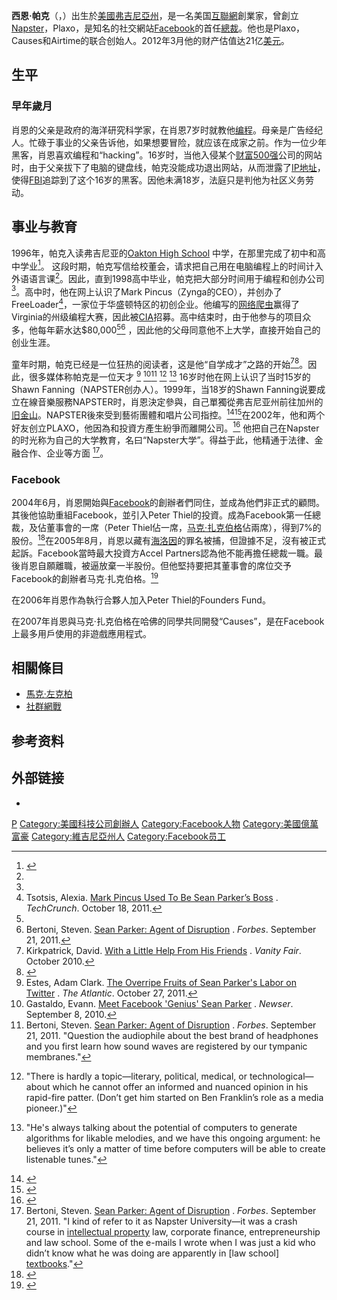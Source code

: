 {{noteTA
|1=zh-hans:肖恩·帕克;zh-hk:西恩·帕克;zh-sg:肖恩·帕克;zh-tw:西恩·帕克;
|2=zh-hans:扎克伯格;zh-hant:左克柏;zh-hk:朱克伯格;zh-sg:扎克伯格;zh-tw:祖克柏;zh-mo:朱克伯格;
|3=zh-hans:社交网络;zh-hk:社交網絡;zh-tw:社群網戰;
}}
{{Expand|time=2013-03-23T16:03:06+00:00 }}
{{Infobox person
| name          = 西恩·帕克
| image         = Sean_Parker_2011.jpg
| image_size    = 250px
| caption       = 
| birthdate     = {{Birth date and age|1979|12|3}}
| birth_place   = [[美國|美國]][[弗吉尼亞州|弗吉尼亞州]]{{link-en|赫恩登|Herndon, Virginia}}
| education     = Oakton High School, Chantilly High School
| occupation    = 企業家
| known_for     = [[Napster|Napster]]合作創辦人，Plaxo創辦人，[[Facebook|Facebook]]的早期參與者之一
| networth     = {{gain}} [[United_States_dollar|$]]16億(2011)<ref>Brian Womack and Douglas MacMillan, [http://www.forbes.com/profile/sean-parker-2 Goldman Sachs Said to Invest $450 Million in Facebook] {{Wayback|url=http://www.forbes.com/profile/sean-parker-2 |date=20200829140655 }}, [[Bloomberg|Bloomberg]], January 3, 2011.</ref>
}}

'''西恩·帕克'''（{{lang-en|Sean Parker}}，{{bd|1979年|12月3日|catIdx=Sean,Parker}}）出生於[[美國|美國]][[弗吉尼亞州|弗吉尼亞州]]，是一名美国[[互聯網|互聯網]]創業家，曾創立[[Napster|Napster]]，Plaxo，是知名的社交網站[[Facebook|Facebook]]的首任[[總裁|總裁]]。他也是Plaxo，Causes和Airtime的联合创始人。2012年3月他的财产估值达21亿[[美元|美元]]。

==生平==
===早年歲月===
肖恩的父亲是政府的海洋研究科学家，在肖恩7岁时就教他[[编程|编程]]。母亲是广告经纪人。忙碌于事业的父亲告诉他，如果想要冒险，就应该在成家之前。作为一位少年黑客，肖恩喜欢编程和“hacking”。16岁时，当他入侵某个[[财富500强|财富500强]]公司的网站时，由于父亲拔下了电脑的键盘线，帕克没能成功退出网站，从而泄露了[[IP地址|IP地址]]，使得[[联邦调查局|FBI]]追踪到了这个16岁的黑客。因他未满18岁，法庭只是判他为社区义务劳动。

== 事业与教育==
1996年，帕克入读弗吉尼亚的[[Oakton_High_School|Oakton High School]]  中学，在那里完成了初中和高中学业<ref name=connectionnews>{{cite web | title = Genius from Class '96 | url = http://www.connectionnewspapers.com/articleprint.asp?article=311523&paper=63&cat=104 | accessdate = 2011-02-20 | archive-date = 2010-10-06 | archive-url = https://web.archive.org/web/20101006013830/http://www.connectionnewspapers.com/articleprint.asp?article=311523&paper=63&cat=104 | dead-url = no }}</ref>。
这段时期，帕克写信给校董会，请求把自己用在电脑编程上的时间计入外语语言课<ref name=connectionnews/>。因此，直到1998高中毕业，帕克把大部分时间用于编程和创办公司<ref name=connectionnews/>。高中时，他在网上认识了Mark Pincus（Zynga的CEO），并创办了FreeLoader<ref>Tsotsis, Alexia. [http://techcrunch.com/2011/10/18/mark-pincus-used-to-be-sean-parkers-boss/ Mark Pincus Used To Be Sean Parker’s Boss] {{Wayback|url=http://techcrunch.com/2011/10/18/mark-pincus-used-to-be-sean-parkers-boss/ |date=20201022021517 }}. ''TechCrunch''. October 18, 2011.</ref>，一家位于华盛顿特区的初创企业。他编写的[[网络爬虫|网络爬虫]]赢得了Virginia的州级编程大赛，因此被[[CIA|CIA]]招募。高中结束时，由于他参与的项目众多，他每年薪水达$80,000<ref name=forbesdisruption/><ref name=forbesdisruption>Bertoni, Steven. [https://www.forbes.com/sites/stevenbertoni/2011/09/21/sean-parker-agent-of-disruption/4/ Sean Parker: Agent of Disruption] {{Webarchive|url=https://web.archive.org/web/20170909011339/https://www.forbes.com/sites/stevenbertoni/2011/09/21/sean-parker-agent-of-disruption/4/ |date=2017-09-09 }}. ''Forbes''. September 21, 2011.</ref> ，因此他的父母同意他不上大学，直接开始自己的创业生涯。

童年时期，帕克已经是一位狂热的阅读者，这是他“自学成才”之路的开始<ref name=vanityfair>Kirkpatrick, David. [http://www.vanityfair.com/culture/features/2010/10/sean-parker-201010 With a Little Help From His Friends] {{Webarchive|url=https://web.archive.org/web/20150121060241/http://www.vanityfair.com/culture/features/2010/10/sean-parker-201010 |date=2015-01-21 }}. ''Vanity Fair''. October 2010.</ref><ref name=dealbook>{{cite news|title=The Strange Web Genius of Sean Parker|author=DealBook|date=2010-09-07|work=New York Times|url=http://dealbook.nytimes.com/2010/09/07/the-strange-web-genius-of-sean-parker/|accessdate=11/01/2011|archive-date=2020-10-28|archive-url=https://web.archive.org/web/20201028141802/https://dealbook.nytimes.com/2010/09/07/the-strange-web-genius-of-sean-parker/|dead-url=no}}</ref>。因此，很多媒体称帕克是一位天才
<ref>Estes, Adam Clark. [http://www.theatlanticwire.com/technology/2011/10/overripe-fruits-sean-parkers-labor-twitter/44234/ The Overripe Fruits of Sean Parker's Labor on Twitter] {{Wayback|url=http://www.theatlanticwire.com/technology/2011/10/overripe-fruits-sean-parkers-labor-twitter/44234/ |date=20131030214606 }}. ''The Atlantic''. October 27, 2011.</ref>
<ref>Gastaldo, Evann. [http://www.newser.com/story/100025/meet-facebook-genius-sean-parker.html Meet Facebook 'Genius' Sean Parker] {{Wayback|url=http://www.newser.com/story/100025/meet-facebook-genius-sean-parker.html |date=20160601211304 }}. ''Newser''. September 8, 2010.</ref><ref>Bertoni, Steven. [http://www.forbes.com/sites/stevenbertoni/2011/09/21/sean-parker-agent-of-disruption/4/ Sean Parker: Agent of Disruption] {{Wayback|url=http://www.forbes.com/sites/stevenbertoni/2011/09/21/sean-parker-agent-of-disruption/4/ |date=20170909011339 }}. ''Forbes''. September 21, 2011. "Question the audiophile about the best brand of headphones and you first learn how sound waves are registered by our tympanic membranes."</ref>
<ref>{{cite news|author=Kirkpatrick, David|title=With a Little Help From His Friends|url=http://www.vanityfair.com/culture/features/2010/10/sean-parker-201010?currentPage=all|work=Vanity Fair|accessdate=2011-07-01|date=October 2010|archive-date=2014-10-30|archive-url=https://web.archive.org/web/20141030184852/http://www.vanityfair.com/culture/features/2010/10/sean-parker-201010?currentPage=all|dead-url=no}} "There is hardly a topic—literary, political, medical, or technological—about which he cannot offer an informed and nuanced opinion in his rapid-fire patter. (Don’t get him started on Ben Franklin’s role as a media pioneer.)"</ref>
<ref>{{cite news|author=Kirkpatrick, David|title=With a Little Help From His Friends|url=http://www.vanityfair.com/culture/features/2010/10/sean-parker-201010?currentPage=all|work=Vanity Fair|accessdate=2011-07-01|date=October 2010|archive-date=2014-10-30|archive-url=https://web.archive.org/web/20141030184852/http://www.vanityfair.com/culture/features/2010/10/sean-parker-201010?currentPage=all|dead-url=no}} "He's always talking about the potential of computers to generate algorithms for likable melodies, and we have this ongoing argument: he believes it’s only a matter of time before computers will be able to create listenable tunes."</ref>
16岁时他在网上认识了当时15岁的Shawn Fanning（NAPSTER创办人）。1999年，当18岁的Shawn Fanning说要成立在線音樂服務NAPSTER时，肖恩決定參與，自己單獨從弗吉尼亚州前往加州的[[旧金山|旧金山]]。NAPSTER後來受到藝術團體和唱片公司指控。<ref name="BBC_270700">{{cite news|title=Napster shut down|url=http://news.bbc.co.uk/1/hi/entertainment/852283.stm|publisher=[[BBC_News_Online|BBC News Online]]|date=2000-07-27|accessdate=2009-05-18|archive-date=2009-01-11|archive-url=https://web.archive.org/web/20090111205638/http://news.bbc.co.uk/1/hi/entertainment/852283.stm|dead-url=no}}</ref><ref name="BBC_260302">{{cite news|title=Napster must stay shut down|url=http://news.bbc.co.uk/1/hi/entertainment/1893904.stm|publisher=[[BBC_News_Online|BBC News Online]]|date=2002-03-26|accessdate=2009-05-18}}</ref>在2002年，他和两个好友创立PLAXO，他因為和投資方產生紛爭而離開公司。<ref name="WIRED_111202">{{cite news|title=Napster Co-Founder's New Venture|author=Jardin, Xeni|date=2002-11-12|publisher=''[[Wired_(magazine)|Wired]]''|url=http://www.wired.com/science/discoveries/news/2002/11/56322|accessdate=2009-05-18|archive-date=2013-12-28|archive-url=https://web.archive.org/web/20131228002254/http://www.wired.com/science/discoveries/news/2002/11/56322|dead-url=no}}</ref>
他把自己在Napster的时光称为自己的大学教育，名曰“Napster大学”。得益于此，他精通于法律、金融合作、企业等方面 <ref>Bertoni, Steven. [http://www.forbes.com/sites/stevenbertoni/2011/09/21/sean-parker-agent-of-disruption/4/ Sean Parker: Agent of Disruption] {{Wayback|url=http://www.forbes.com/sites/stevenbertoni/2011/09/21/sean-parker-agent-of-disruption/4/ |date=20170909011339 }}. ''Forbes''. September 21, 2011. "I kind of refer to it as Napster University—it was a crash course in [[intellectual_property|intellectual property]] law, corporate ­finance, entrepreneurship and law school. Some of the e-mails I wrote when I was just a kid who didn’t know what he was doing are apparently in [law school] [[textbooks|textbooks]]."</ref>。

===Facebook===
2004年6月，肖恩開始與[[Facebook|Facebook]]的創辦者們同住，並成為他們非正式的顧問。其後他協助重組Facebook，並引入Peter Thiel的投資。成為Facebook第一任總裁，及佔董事會的一席（Peter Thiel佔一席，[[马克·扎克伯格|马克·扎克伯格]]佔兩席），得到7%的股份。<ref name="NYT_260505">{{cite news|author=Rosen, Ellen|title=Student's Start-Up Draws Attention and $13 Million|url=http://www.nytimes.com/2005/05/26/business/26sbiz.html?_r=2&scp=1&sq=thefacebook+parker&st=nyt|publisher=[[The_New_York_Times|The New York Times]]|date=2005-05-26|accessdate=2009-05-18|archive-date=2011-05-12|archive-url=https://web.archive.org/web/20110512044210/http://www.nytimes.com/2005/05/26/business/26sbiz.html?_r=2&scp=1&sq=thefacebook+parker&st=nyt|dead-url=no}}</ref>在2005年8月，肖恩以藏有[[海洛因|海洛因]]的罪名被捕，但證據不足，沒有被正式起訴。Facebook當時最大投資方Accel Partners認為他不能再擔任總裁一職。最後肖恩自願離職，被逼放棄一半股份。但他堅持要把其董事會的席位交予Facebook的創辦者马克·扎克伯格。<ref>{{Cite web |url=http://www.sfgate.com/cgi-bin/article.cgi?f=%2Fg%2Fa%2F2010%2F05%2F14%2Fbusinessinsider-facebooks-first-president-was-fired-over-a-cocaine-arrest-2010-5.DTL |title=存档副本 |access-date=2018-06-17 |archive-date=2012-01-26 |archive-url=https://web.archive.org/web/20120126032817/http://www.sfgate.com/cgi-bin/article.cgi?f=%2Fg%2Fa%2F2010%2F05%2F14%2Fbusinessinsider-facebooks-first-president-was-fired-over-a-cocaine-arrest-2010-5.DTL |dead-url=no }}</ref>

在2006年肖恩作為執行合夥人加入Peter Thiel的Founders Fund。

在2007年肖恩與马克·扎克伯格在哈佛的同學共同開發“Causes”，是在Facebook上最多用戶使用的非遊戲應用程式。

==相關條目==
*[[馬克·左克柏|馬克·左克柏]]
*[[社群網戰|社群網戰]]

==参考资料==
{{Reflist}}

==外部链接==
* {{Twitter|@sparker}}

{{Facebook_navbox}}

{{DEFAULTSORT:Parker, Sean}}

[[Category:美國企業家|P]]
[[Category:美國科技公司創辦人|Category:美國科技公司創辦人]]
[[Category:Facebook人物|Category:Facebook人物]]
[[Category:美國億萬富豪|Category:美國億萬富豪]]
[[Category:維吉尼亞州人|Category:維吉尼亞州人]]
[[Category:Facebook员工|Category:Facebook员工]]